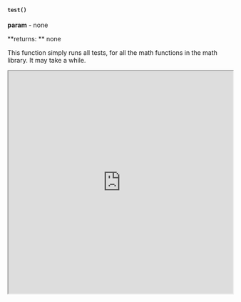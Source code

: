 

#### `test()`

**param** - none

**returns: ** none 

This function simply runs all tests, for all the math functions in the math library. It may take a while.




<iframe src="https://hlab.app/s/docs/hbook_test"
    width="100%"
    height="500px">
</iframe>
